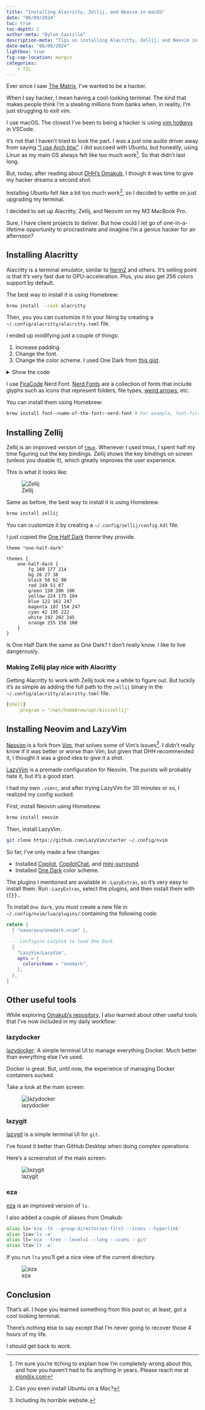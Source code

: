 ```yaml
---
title: "Installing Alacritty, Zellij, and Neovim in macOS"
date: "06/08/2024"
toc: true
toc-depth: 2
author-meta: "Dylan Castillo"
description-meta: "Tips on installing Alacritty, Zellij, and Neovim in macOS."
date-meta: "06/08/2024"
lightbox: true
fig-cap-location: margin 
categories:
    - TIL
---
```


Ever since I saw [The Matrix](https://www.youtube.com/watch?v=8wU8k2kDaTo), I've wanted to be a hacker.

When I say hacker, I mean having a cool-looking terminal. The kind that makes people think I’m a stealing millions from banks when, in reality, I’m just struggling to exit vim.

I use macOS. The closest I've been to being a hacker is using [vim hotkeys](https://github.com/VSCodeVim/Vim) in VSCode. 

It’s not that I haven’t tried to look the part. I was a just one audio driver away from saying ["I use Arch btw"](https://www.reddit.com/r/linuxmemes/comments/9xgfxq/why_i_use_arch_btw/). I did succeed with Ubuntu, but honestly, using Linux as my main OS always felt like too much work^[I'm sure you're itching to explain how I'm completely wrong about this, and how you haven't had to fix anything in years. Please reach me at [elon@x.com](mailto:elon@x.com)]. So that didn't last long.

But, today, after reading about [DHH's Omakub](https://world.hey.com/dhh/introducing-omakub-354db366), I though it was time to give my hacker dreams a second shot.

Installing Ubuntu felt like a bit too much work^[Can you even install Ubuntu on a Mac?], so I decided to settle on just upgrading my terminal.

I decided to set up Alacritty, Zellij, and Neovim on my M3 MacBook Pro.

Sure, I have client projects to deliver. But how could I let go of one-in-a-lifetime opportunity to procrastinate and imagine I'm a genius hacker for an afternoon?

## Installing Alacritty

Alacritty is a terminal emulator, similar to [Iterm2](https://iterm2.com/) and others. It's selling point is that it's very fast due to GPU-acceleration. Plus, you also get 256 colors support by default.

The best way to install it is using Homebrew:

```bash
brew install --cask alacritty
```

Then, you you can customize it to your liking by creating a `~/.config/alacritty/alacritty.toml` file.

I ended up modifying just a couple of things:

1. Increase padding.
2. Change the font.
3. Change the color scheme. I used One Dark from [this gist](https://gist.github.com/r-darwish/f8bb21a6c89a02c4bef76cc38bddad39).

<details>
<summary>Show the code</summary>

```yaml
[window]
padding.x = 16 
padding.y = 14 
decorations = "none" # Removes the window decoration (title bar, etc.)

[font]
size = 13

# FiraCode Nerd Font
normal = { family = "FiraCode Nerd Font", style = "Regular" }
bold = { family = "FiraCode Nerd Font", style = "Bold" }
italic = { family = "FiraCode Nerd Font", style = "Italic" }

# One Dark theme
[colors]
[colors.primary]
background = '0x1e2127'
foreground = '0xabb2bf'
bright_foreground = '0xe6efff'

# Normal colors
[colors.normal]
black = '0x1e2127'
red = '0xe06c75'
green = '0x98c379'
yellow = '0xd19a66'
blue = '0x61afef'
magenta = '0xc678dd'
cyan = '0x56b6c2'
white = '0x828791'

# Bright colors
[colors.bright]
black = '0x5c6370'
red = '0xe06c75'
green = '0x98c379'
yellow = '0xd19a66'
blue = '0x61afef'
magenta = '0xc678dd'
cyan = '0x56b6c2'
white = '0xe6efff'

# Dim colors
[colors.dim]
black = '0x1e2127'
red = '0xe06c75'
green = '0x98c379'
yellow = '0xd19a66'
blue = '0x61afef'
magenta = '0xc678dd'
cyan = '0x56b6c2'
white = '0x828791'
```

</details>

I use [FiraCode](https://github.com/tonsky/FiraCode) Nerd Font. [Nerd Fonts](https://www.nerdfonts.com/) are a collection of fonts that include glyphs such as icons that represent folders, file types, [weird arrows](https://github.com/ryanoasis/powerline-extra-symbols/blob/master/img/fontforge.png?raw=true), etc.

You can install them using Homebrew: 

```bash
brew install font-<name-of-the-font>-nerd-font # For example, font-fira-code-nerd-font
```

## Installing Zellij

Zellij is an improved version of [`tmux`](https://en.wikipedia.org/wiki/Tmux).  Whenever I used tmux, I spent half my time figuring out the key bindings. Zellij shows the key bindings on screen (unless you disable it), which greatly improves the user experience. 

This is what it looks like:

![Zellij](images/zellij-screenshot.png)

Same as before, the best way to install it is using Homebrew.

```bash
brew install zellij
```

You can customize it by creating a `~/.config/zellij/config.kdl` file.

I just copied the [One Half Dark](https://github.com/zellij-org/zellij/blob/main/zellij-utils/assets/themes/one-half-dark.kdl) theme they provide.

```kdl
theme "one-half-dark"

themes {
    one-half-dark {
        fg 169 177 214
        bg 26 27 38
        black 56 62 90
        red 249 51 87
        green 158 206 106
        yellow 224 175 104
        blue 122 162 247
        magenta 187 154 247
        cyan 42 195 222
        white 192 202 245
        orange 255 158 100
    }
}
```

Is One Half Dark the same as One Dark? I don't really know. I like to live dangerously.

### Making Zellij play nice with Alacritty

Getting Alacritty to work with Zellij took me a while to figure out. But luckily it's as simple as adding the full path to the `zellij` binary in the `~/.config/alacritty/alacritty.toml` file.

```yaml
[shell]
     program = "/opt/homebrew/opt/bin/zellij"
```

## Installing Neovim and LazyVim

[Neovim](https://neovim.io/) is a fork from [Vim](https://www.vim.org/), that solves some of Vim's issues^[Including its horrible website.]. I didn't really know if it was better or worse than Vim, but given that DHH recommended it, I thought it was a good idea to give it a shot.

[LazyVim](https://github.com/LazyVim/starter) is a premade configuration for Neovim. The purists will probably hate it, but it's a good start. 

I had my own `.vimrc`, and after trying LazyVim for 30 minutes or so, I realized my config sucked.

First, install Neovim using Homebrew.

```bash
brew install neovim
```

Then, install LazyVim.

```bash
git clone https://github.com/LazyVim/starter ~/.config/nvim
```

So far, I've only made a few changes:

- Installed [Copilot](https://github.com/github/copilot.vim), [CopilotChat](https://github.com/CopilotC-Nvim/CopilotChat.nvim), and [mini-surround](https://github.com/echasnovski/mini.surround).
- Installed [One Dark](https://github.com/navarasu/onedark.nvim) color scheme.

The plugins I mentioned are available in `:LazyExtras`, so it's very easy to install them. Run `:LazyExtras`, select the plugins, and then install them with {{<kbd I >}}.

To install `One Dark`, you must create a new file in `~/.config/nvim/lua/plugins/` containing the following code:

```lua
return {
  { "navarasu/onedark.nvim" },

  -- Configure LazyVim to load One Dark
  {
    "LazyVim/LazyVim",
    opts = {
      colorscheme = "onedark",
    },
  },
}
```

## Other useful tools

While exploring [Omakub's repository](https://github.com/basecamp/omakub/), I also learned about other useful tools that I've now included in my daily workflow:

### lazydocker

[lazydocker](https://github.com/jesseduffield/lazydocker): A simple terminal UI to manage everything Docker. Much better than everything else I've used.

Docker is great. But, until now, the experience of managing Docker containers sucked.

Take a look at the main screen:

![lazydocker](images/lazydocker-screenshot.png)

### lazygit

[lazygit](https://github.com/jesseduffield/lazygit) is a simple terminal UI for `git`. 

I've found it better than GitHub Desktop when doing complex operations.

Here's a screenshot of the main screen:

![lazygit](images/lazygit-screenshot.png)

### eza 

[eza](https://github.com/eza-community/eza) is an improved version of `ls`.

I also added a couple of aliases from Omakub: 

```bash
alias ls='eza -lh --group-directories-first --icons --hyperlink'
alias lsa='ls -a'
alias lt='eza --tree --level=2 --long --icons --git'
alias lta='lt -a'
```

If you run `lta` you'll get a nice view of the current directory.

![eza](images/eza-screenshot.png)


## Conclusion

That's all. I hope you learned something from this post or, at least, got a cool looking terminal. 

There's nothing else to say except that I'm never going to recover those 4 hours of my life. 

I should get back to work.
